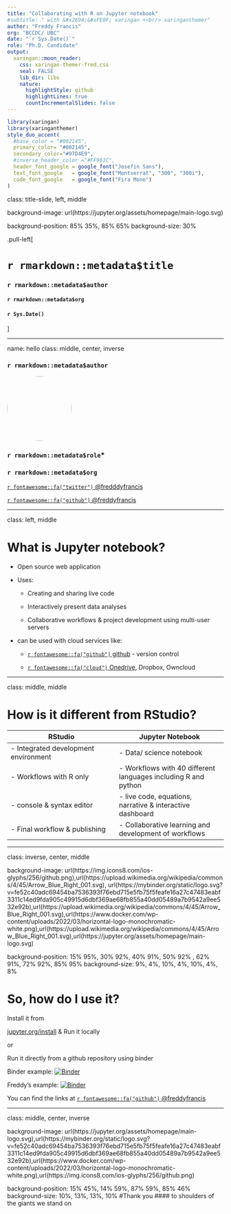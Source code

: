 ---
title: "Collaborating with R on Jupyter notebook"
#subtitle: " with &#x2694;&#xFE0F; xaringan +<br/> xaringanthemer"
author: "Freddy Francis"
org: "BCCDC/ UBC"
date: "`r Sys.Date()`"
role: "Ph.D. Candidate"
output:
  xaringan::moon_reader:
    css: xaringan-themer-fred.css
    seal: FALSE
    lib_dir: libs
    nature:
      highlightStyle: github
      highlightLines: true
      countIncrementalSlides: false
---


```{r xaringan-themer, include=FALSE, warning=FALSE}
library(xaringan)
library(xaringanthemer)
style_duo_accent(
  #base_color = "#002145",
  primary_color= "#002145",
  secondary_color="#97D4E9",
  #inverse_header_color ="#FF961C",
  header_font_google = google_font("Josefin Sans"),
  text_font_google   = google_font("Montserrat", "300", "300i"),
  code_font_google   = google_font("Fira Mono")
)
```

class: title-slide, left, middle

background-image: url(https://jupyter.org/assets/homepage/main-logo.svg)

background-position: 85% 35%, 85% 65%
background-size: 30%


.pull-left[

# `r rmarkdown::metadata$title`

### `r rmarkdown::metadata$author`

#### `r rmarkdown::metadata$org`

#### `r Sys.Date()`

]

---


name: hello
class: middle, center, inverse


### `r rmarkdown::metadata$author`

<img style="border-radius: 50%;" src="https://pbs.twimg.com/profile_images/1221115985345859586/2Si7wchi_400x400.jpg" width="150px"/>

### `r rmarkdown::metadata$role`*

### `r rmarkdown::metadata$org`

    
[`r fontawesome::fa("twitter")` @fredddyfrancis](https://twitter.com/fredddyfrancis)

[`r fontawesome::fa("github")` @freddyfrancis](https://github.com/freddyfrancis)


---

class: left, middle

# What is Jupyter notebook?


- Open source web application 

- Uses: 
  - Creating and sharing live code
  
  - Interactively present data analyses
  
  - Collaborative workflows & project development using multi-user servers

- can be used with cloud services like:
  - [`r fontawesome::fa("github")` github](https://github.com/freddyfrancis) - version control
  
  - [`r fontawesome::fa("cloud")` Onedrive](https://www.microsoft.com/en/microsoft-365/onedrive/online-cloud-storage), Dropbox, Owncloud


---

class: middle, middle

# How is it different from RStudio? 


RStudio   | Jupyter Notebook
--------- | ---------
- Integrated development environment | - Data/ science notebook
- Workflows with R only | - Workflows with 40 different languages including R and python
- console & syntax editor     |  - live code, equations, narrative & interactive dashboard
- Final workflow & publishing | - Collaborative learning and development of workflows

---

class: inverse, center, middle

background-image: url(https://img.icons8.com/ios-glyphs/256/github.png),url(https://upload.wikimedia.org/wikipedia/commons/4/45/Arrow_Blue_Right_001.svg), url(https://mybinder.org/static/logo.svg?v=fe52c40adc69454ba7536393f76ebd715e5fb75f5feafe16a27c47483eabf3311c14ed9fda905c49915d6dbf369ae68fb855a40dd05489a7b9542a9ee532e92b),url(https://upload.wikimedia.org/wikipedia/commons/4/45/Arrow_Blue_Right_001.svg),url(https://www.docker.com/wp-content/uploads/2022/03/horizontal-logo-monochromatic-white.png),url(https://upload.wikimedia.org/wikipedia/commons/4/45/Arrow_Blue_Right_001.svg),url(https://jupyter.org/assets/homepage/main-logo.svg)

background-position: 15% 95%, 30% 92%, 40% 91%, 50% 92% , 62% 91%, 72% 92%, 85% 95%
background-size: 9%, 4%, 10%, 4%, 10%, 4%, 8%

# So, how do I use it? 

Install it from 

[jupyter.org/install](https://jupyter.org/install) & Run it locally

or 

Run it directly from a github repository using binder

Binder example: [![Binder](http://mybinder.org/badge_logo.svg)](http://mybinder.org/v2/gh/binder-examples/r/master?filepath=index.ipynb)

Freddy's example: [![Binder](https://mybinder.org/badge_logo.svg)](https://mybinder.org/v2/gh/freddyfrancis/wip_BCCDC/HEAD?labpath=Jupyter_lab_PCA.ipynb)

You can find the links at [`r fontawesome::fa("github")` @freddyfrancis](https://github.com/freddyfrancis)


---

class: middle, center, inverse

background-image: url(https://jupyter.org/assets/homepage/main-logo.svg),url(https://mybinder.org/static/logo.svg?v=fe52c40adc69454ba7536393f76ebd715e5fb75f5feafe16a27c47483eabf3311c14ed9fda905c49915d6dbf369ae68fb855a40dd05489a7b9542a9ee532e92b),url(https://www.docker.com/wp-content/uploads/2022/03/horizontal-logo-monochromatic-white.png),url(https://img.icons8.com/ios-glyphs/256/github.png)

background-position: 15% 45%, 14% 59%, 87% 59%, 85% 46%
background-size: 10%, 13%, 13%, 10%
#Thank you
#### to shoulders of the giants we stand on



